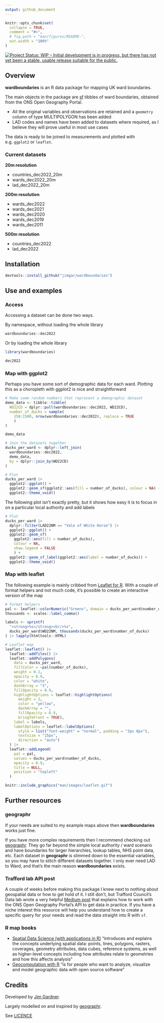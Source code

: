 ```yaml
---
output: github_document
---
```


<!-- README.md is generated from README.Rmd. Please edit that file -->

```r
knitr::opts_chunk$set(
  collapse = TRUE,
  comment = "#>",
  # fig.path = "man/figures/README-",
  out.width = "100%"
)
```

<!-- badges: start -->
[![Project Status: WIP – Initial development is in progress, but there has not yet been a stable, usable release suitable for the public.](https://www.repostatus.org/badges/latest/wip.svg)](https://www.repostatus.org/#wip)
<!-- badges: end -->

## Overview

**wardboundaries** is an R data package for mapping UK ward boundaries.

The main objects in the package are [sf](https://r-spatial.github.io/sf/) tibbles of ward boundaries, obtained from the ONS Open Geography Portal. 

- All the original variables and observations are retained and a `geometry` column of type MULTIPOLYGON has been added 
- LAD codes and names have been added to datasets where required, as I believe they will prove useful in most use cases

The data is ready to be joined to measurements and plotted with e.g. `ggplot2` or `leaflet`.

### Current datasets

**20m resolution**

- countries_dec2022_20m
- wards_dec2022_20m
- lad_dec2022_20m

**200m resolution**

- wards_dec2022
- wards_dec2021
- wards_dec2020
- wards_dec2019
- wards_dec2011

**500m resolution**

- countries_dec2022
- lad_dec2022

## Installation

``` r
devtools::install_github("jimgar/wardboundaries")
```

## Use and examples

### Access

Accessing a dataset can be done two ways.

By namespace, without loading the whole library

``` r
wardboundaries::dec2022
```

Or by loading the whole library

``` r
library(wardboundaries)

dec2022
```

### Map with ggplot2

Perhaps you have some sort of demographic data for each ward. Plotting this as a choropleth with ggplot2 is nice and straightforward

``` r
# Make some random numbers that represent a demographic dataset 
demo_data <- tibble::tibble(
  WD22CD = dplyr::pull(wardboundaries::dec2022, WD22CD),
  number_of_ducks = sample(
    150:1500, nrow(wardboundaries::dec2022), replace = TRUE
    )
)

demo_data
```

``` r
# Join the datasets together
ducks_per_ward <- dplyr::left_join(
  wardboundaries::dec2022,
  demo_data, 
  by = dplyr::join_by(WD22CD)
)
```

``` r
# Plot
ducks_per_ward |>
  ggplot2::ggplot() +
  ggplot2::geom_sf(ggplot2::aes(fill = number_of_ducks), colour = NA) +
  ggplot2::theme_void()
```

The following plot isn't exactly pretty, but it shows how easy it is to focus 
in on a particular local authority and add labels 

``` r
# Plot
ducks_per_ward |>
  dplyr::filter(LAD22NM == "Vale of White Horse") |>
  ggplot2::ggplot() +
  ggplot2::geom_sf(
    ggplot2::aes(fill = number_of_ducks), 
    colour = NA,
    show.legend = FALSE
    ) +
  ggplot2::geom_sf_label(ggplot2::aes(label = number_of_ducks)) +
  ggplot2::theme_void()
```

### Map with leaflet

The following example is mainly cribbed from [Leaflet for R](https://rstudio.github.io/leaflet/choropleths.html). With a couple of format
helpers and not much code, it's possible to create an interactive version of
the map

```r
# Format helpers
pal <- leaflet::colorNumeric("Greens", domain = ducks_per_ward$number_of_ducks)
thousands <- scales::label_comma()

labels <- sprintf(
  "<strong>%s</strong><br/>%s",
  ducks_per_ward$WD22NM, thousands(ducks_per_ward$number_of_ducks)
) |> lapply(htmltools::HTML)

# Leaflet map
leaflet::leaflet() |>
  leaflet::addTiles() |>
  leaflet::addPolygons(
    data = ducks_per_ward,
    fillColor = ~pal(number_of_ducks),
    weight = 0.1,
    opacity = 0.9,
    color = "white",
    dashArray = "3",
    fillOpacity = 0.9,
    highlightOptions = leaflet::highlightOptions(
      weight = 1,
      color = "yellow",
      dashArray = "",
      fillOpacity = 0.9,
      bringToFront = TRUE),
    label = labels,
    labelOptions = leaflet::labelOptions(
      style = list("font-weight" = "normal", padding = "3px 8px"),
      textsize = "15px",
      direction = "auto")
  ) |>
  leaflet::addLegend(
    pal = pal,
    values = ducks_per_ward$number_of_ducks,
    opacity = 0.9,
    title = NULL,
    position = "topleft"
  )
```

```r
knitr::include_graphics("man/images/leaflet.gif")
```

## Further resources

### geographr

If your needs are suited to my example maps above then **wardboundaries** works just fine. 

If you have more complex requirements then I recommend checking out [geographr](https://github.com/humaniverse/geographr). They go far beyond the simple local authority / ward scenario and have boundaries for larger hierarchies, lookup tables, NHS point data, etc. Each dataset in **geographr** is slimmed down to the essential variables, so you may have to stitch different datasets together. I only ever need LAD to Ward, and that's the main reason **wardboundaries** exists. 

### Trafford lab API post

A couple of weeks before making this package I knew next to nothing about geospatial data or how to get hold of it. I still don't, but Trafford Council's Data lab wrote a very helpful [Medium post](https://medium.com/@traffordDataLab/pushing-the-boundaries-with-the-open-geography-portal-api-4d70637bddc3) that explains how to work with the ONS Open Geography Portal's API to get data in practice. If you have a niche interest this resource will help you understand how to create a specific query for your needs and read the data straight into R with `sf`.

### R map books

- [Spatial Data Science (with applications in R)](https://r-spatial.org/book/) "introduces and explains the concepts underlying spatial data: points, lines, polygons, rasters, coverages, geometry attributes, data cubes, reference systems, as well as higher-level concepts including how attributes relate to geometries and how this affects analysis"
- [Geocomputation with R](https://geocompr.robinlovelace.net/index.html) "is for people who want to analyze, visualize and model geographic data with open source software"

## Credits
Developed by [Jim Gardner](https://github.com/jimgar).

Largely modelled on and inspired by [geographr](https://github.com/humaniverse/geographr).

See [LICENCE](/LICENSE)